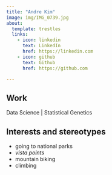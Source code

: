 ```yaml
---
title: "Andre Kim"
image: img/IMG_0739.jpg
about:
  template: trestles
  links:
    - icon: linkedin
      text: LinkedIn
      href: https://linkedin.com
    - icon: github
      text: Github
      href: https://github.com

---
```



## Work
Data Science | Statistical Genetics

## Interests and stereotypes
- going to national parks
- *vista points*
- mountain biking
- climbing 


